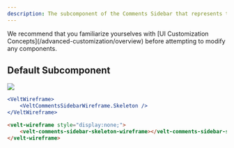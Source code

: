```yaml
---
description: The subcomponent of the Comments Sidebar that represents the Skeleton loader that appears when the Sidebar is first loading.
---
```


<Note>
We recommend that you familiarize yourselves with [UI Customization Concepts](/advanced-customization/overview) before attempting to modify any components.
</Note>



## Default Subcomponent

![](/images/customization/sidebar-skeleton.png)

<RequestExample>

```jsx React / Next.js
<VeltWireframe>
    <VeltCommentsSidebarWireframe.Skeleton />
</VeltWireframe>
```

```HTML HTML
<velt-wireframe style="display:none;">
    <velt-comments-sidebar-skeleton-wireframe></velt-comments-sidebar-skeleton-wireframe>
</velt-wireframe>
```

</RequestExample>

